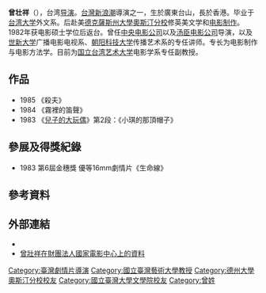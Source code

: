 '''曾壮祥'''（{{bd|1947年|||}}），台湾[[导演|导演]]。[[台灣新浪潮|台灣新浪潮]]導演之一，生於廣東台山，長於香港。毕业于[[台湾大学|台湾大学]]外文系。后赴美[[德克薩斯州大學奧斯汀分校|德克薩斯州大學奧斯汀分校]]修英美文学和[[电影制作|电影制作]]。1982年获电影硕士学位后返台。曾任[[中央电影公司|中央电影公司]]以及[[汤臣电影公司|汤臣电影公司]]导演，以及[[世新大学|世新大学]]广播电影电视系、[[朝阳科技大学|朝阳科技大学]]传播艺术系的专任讲师。专长为电影制作与电影方法学。目前为[[国立台湾艺术大学|国立台湾艺术大学]]电影学系专任副教授。

==作品==
*1985 《殺夫》
*1984 《霧裡的笛聲》
*1983 《[[兒子的大玩偶_(電影)|兒子的大玩偶]]》第2段：《小琪的那頂帽子》

==參展及得獎紀錄==
*1983 第6屆金穗獎 優等16mm劇情片《生命線》

== 參考資料 ==
{{Reflist}}

== 外部連結 ==
*{{Taiwancinema people|id=12441}}
*[http://www.ctfa.org.tw/filmmaker/content.php?id=520 曾壯祥在財團法人國家電影中心上的資料] {{Wayback|url=http://www.ctfa.org.tw/filmmaker/content.php?id=520 |date=20140524095132 }}

{{五十大华语导演}}
{{Authority control}}
[[Category:臺灣劇情片導演|Category:臺灣劇情片導演]]
[[Category:國立臺灣藝術大學教授|Category:國立臺灣藝術大學教授]]
[[Category:德州大學奧斯汀分校校友|Category:德州大學奧斯汀分校校友]]
[[Category:國立臺灣大學文學院校友|Category:國立臺灣大學文學院校友]]
[[Category:曾姓|Category:曾姓]]
{{台湾人物小作品}}